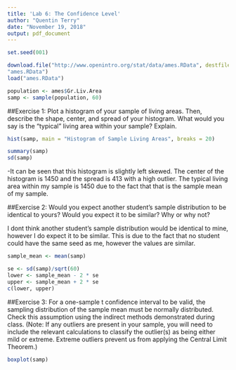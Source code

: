 ```yaml
---
title: 'Lab 6: The Confidence Level'
author: "Quentin Terry"
date: "November 19, 2018"
output: pdf_document
---
```

```r
set.seed(001)
```

```r
download.file("http://www.openintro.org/stat/data/ames.RData", destfile =
"ames.RData")
load("ames.RData")
```

```r
population <- ames$Gr.Liv.Area
samp <- sample(population, 60)
```

##Exercise 1: Plot a histogram of your sample of living areas. Then, describe the shape, center, and spread of your histogram. What would you say is the "typical" living area within your sample? Explain.

```r
hist(samp, main = "Histogram of Sample Living Areas", breaks = 20)

summary(samp)
sd(samp)

```

-It can be seen that this histogram is slightly left skewed. The center of the histogram is 1450 and the spread is 413 with a high outlier. The typical living area within my sample is 1450 due to the fact that that is the sample mean of my sample. 

##Exercise 2: Would you expect another student's sample distribution to be identical to yours? Would you expect it to be similar? Why or why not?

I dont think another student's sample distribution would be identical to mine, however I do expect it to be similar. This is due to the fact that no student could have the same seed as me, however the values are similar.

```r
sample_mean <- mean(samp)

se <- sd(samp)/sqrt(60)
lower <- sample_mean - 2 * se
upper <- sample_mean + 2 * se
c(lower, upper)
```

##Exercise 3: For a one-sample t confidence interval to be valid, the sampling distribution of the sample mean must be normally distributed. Check this assumption using the indirect methods demonstrated during class. (Note: If any outliers are present in your sample, you will need to include the relevant calculations to classify the outlier(s) as being either mild or extreme. Extreme outliers prevent us from applying the Central Limit Theorem.) 

```r
boxplot(samp)
```

